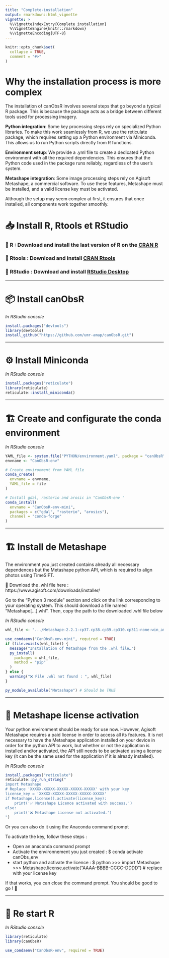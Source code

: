 ```yaml
---
title: "Complete-installation"
output: rmarkdown::html_vignette
vignette: >
  %\VignetteIndexEntry{Complete installation}
  %\VignetteEngine{knitr::rmarkdown}
  %\VignetteEncoding{UTF-8}
---
```


```r
knitr::opts_chunk$set(
  collapse = TRUE,
  comment = "#>"
)
```

# Why the installation process is more complex

The installation of canObsR involves several steps that go beyond a typical R package. This is because the package acts as a bridge between different tools used for processing imagery. 

**Python integration**: Some key processing steps rely on specialized Python libraries. To make this work seamlessly from R, we use the reticulate package, which requires setting up a Python environment via Miniconda. This allows us to run Python scripts directly from R functions.

**Environment setup**: We provide a .yml file to create a dedicated Python environment with all the required dependencies. This ensures that the Python code used in the package runs reliably, regardless of the user's system.

**Metashape integration**: Some image processing steps rely on Agisoft Metashape, a commercial software. To use these features, Metashape must be installed, and a valid license key must be activated.

Although the setup may seem complex at first, it ensures that once installed, all components work together smoothly.

# 📥 Install R, Rtools et RStudio

### 🔹 R : Download and install the last version of R on the [CRAN R](https://cran.r-project.org/)

### 🔹 Rtools : Download and install [CRAN Rtools](https://cran.rstudio.com/)

### 🔹 RStudio : Download and install  [RStudio Desktop](https://posit.co/download/rstudio-desktop/)

---

# 📦 Install **canObsR**
*In RStudio console*
```r
install.packages("devtools")
library(devtools)
install_github("https://github.com/umr-amap/canObsR.git")
```

---

# ⚙️ Install Miniconda
*In RStudio console*
```r
install.packages("reticulate")
library(reticulate)
reticulate::install_miniconda()
```

---

# 🏗 Create and configurate the conda environment 
*In RStudio console*
```r
YAML_file <- system.file("PYTHON/environment.yaml", package = "canObsR")
envname <- "CanObsR-env"

# Create environment from YAML file
conda_create(
  envname = envname,
  YAML_file = file
)

# Install gdal, rasterio and arosic in "CanObsR-env " 
conda_install(
  envname = "CanObsR-env-mini",
  packages = c("gdal", "rasterio", "arosics"),
  channel = "conda-forge"
)
```

---

# 🏗 Install de Metashape

The environment you just created contains already all necessary dependences but the Metashape python API, which is required to align photos using TimeSIFT.

🔻 Download the .whl file here : 
https://www.agisoft.com/downloads/installer/

Go to the "Python 3 module" section and click on the link corresponding to your operating system. This should download a file named "Metashape[...].whl". Then, copy the path to the downloaded .whl file below

*In RStudio console*
```r
whl_file <- ".../Metashape-2.2.1-cp37.cp38.cp39.cp310.cp311-none-win_amd64.whl"

use_condaenv("CanObsR-env-mini", required = TRUE)
if (file.exists(whl_file)) {
  message("Installation of Metashape from the .whl file…")
  py_install(
    packages = whl_file,
    method = "pip"
  )
} else {
  warning("❌️ File .whl not found : ", whl_file)
}

py_module_available("Metashape") # Should be TRUE
```

---

# 🔑 Metashape license activation

Your python environment should be ready for use now. However, Agisoft Metashape requires a paid license in order to access all its features.
It is not necessary to have the Metashape application installed on your device in order for the python API to work, but whether or not the application is installed and/or activated, the API still needs to be activated using a license key (it can be the same used for the application if it is already installed).


*In RStudio console*
```r
install.packages("reticulate")
reticulate::py_run_string("
import Metashape
# Replace 'XXXXX-XXXXX-XXXXX-XXXXX-XXXXX' with your key
license_key = 'XXXXX-XXXXX-XXXXX-XXXXX-XXXXX'
if Metashape.license().activate(license_key):
    print('✅ Metashape Licence activated with success.')
else:
    print('❌ Metashape License not activated.')
")
```


Or you can also do it using the Anaconda command prompt

To activate the key, follow these steps :

- Open an anaconda command prompt
- Activate the environnement you just created :
$ conda activate canObs_env
- start python and activate the licence :
$ python
>>> import Metashape
>>> Metashape.license.activate("AAAA-BBBB-CCCC-DDDD")           # replace with your license key



If that works, you can close the command prompt. You should be good to go ! 🎉

---

# 🔁 Re start R 

*In RStudio console*
```r
library(reticulate)
library(canObsR)

use_condaenv("CanObsR-env", required = TRUE)

```
